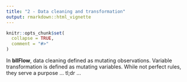 ```yaml
---
title: "2 - Data cleaning and transformation"
output: rmarkdown::html_vignette
---
```


```r
knitr::opts_chunk$set(
  collapse = TRUE,
  comment = "#>"
)
```
In **bllFlow**, data cleaning defined as mutating observations. Variable 
transformation is defined as mutating variables. While not perfect rules, they 
serve a purpose ... tl;dr ...